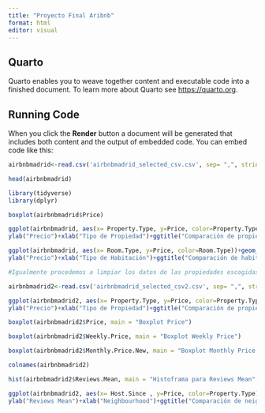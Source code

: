 ---
title: "Proyecto Final Aribnb"
format: html
editor: visual
---

## Quarto

Quarto enables you to weave together content and executable code into a finished document. To learn more about Quarto see <https://quarto.org>.

## Running Code

When you click the **Render** button a document will be generated that includes both content and the output of embedded code. You can embed code like this:

```{r}
airbnbmadrid<-read.csv('airbnbmadrid_selected_csv.csv', sep= ",", stringsAsFactor=T)
```

```{r}
head(airbnbmadrid)
```

```{r}
library(tidyverse)
library(dplyr)


```

```{r}
boxplot(airbnbmadrid$Price)

```

```{r}
ggplot(airbnbmadrid, aes(x= Property.Type, y=Price, color=Property.Type))+geom_boxplot()+
ylab("Precio")+xlab("Tipo de Propiedad")+ggtitle("Comparación de propiedad y precio")+theme(axis.text = element_text(angle = 90), legend.position = 'none')
```

```{r}
ggplot(airbnbmadrid, aes(x= Room.Type, y=Price, color=Room.Type))+geom_boxplot()+
ylab("Precio")+xlab("Tipo de Habitación")+ggtitle("Comparación de habitación y precio")+theme(axis.text = element_text(angle = 90), legend.position = 'none')
```


```{r}
#Igualmente procedemos a limpiar los datos de las propiedades escogidas.

airbnbmadrid2<-read.csv('airbnbmadrid_selected_csv2.csv', sep= ",", stringsAsFactor=T)

ggplot(airbnbmadrid2, aes(x= Property.Type, y=Price, color=Property.Type))+geom_boxplot()+
ylab("Precio")+xlab("Tipo de Propiedad")+ggtitle("Comparación de propiedad y precio")+theme(axis.text = element_text(angle = 90), legend.position = 'none')


```



```{r}
boxplot(airbnbmadrid2$Price, main = "Boxplot Price")

```


```{r}
boxplot(airbnbmadrid2$Weekly.Price, main = "Boxplot Weekly Price")

```

```{r}
boxplot(airbnbmadrid2$Monthly.Price.New, main = "Boxplot Monthly Price New")

```

```{r}
colnames(airbnbmadrid2)
```

```{r}
hist(airbnbmadrid2$Reviews.Mean, main = "Histoframa para Reviews Mean", xlab = "Reviews Mean", col = "pink")

```

```{r}
ggplot(airbnbmadrid2, aes(x= Host.Since , y=Price, color=Property.Type))+geom_point()+
ylab("Reviews Mean")+xlab("Neighbourhood")+ggtitle("Comparación de neigbourhood y reviews")+theme(axis.text = element_text(angle = 90), legend.position = 'none')

```